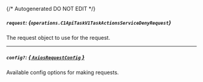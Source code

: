 {/* Autogenerated DO NOT EDIT  */}

##### `request`: *{`operations.C1ApiTaskV1TaskActionsServiceDenyRequest`}*
The request object to use for the request.
<Collapsible openLabel={Labels.showProperties} closeLabel={Labels.hideProperties}>
    <C1ApiTaskV1TaskActionsServiceDenyRequest/>
</Collapsible>

---
##### `config?`: [*{ `AxiosRequestConfig` }*](https://axios-http.com/docs/req_config)
Available config options for making requests.


